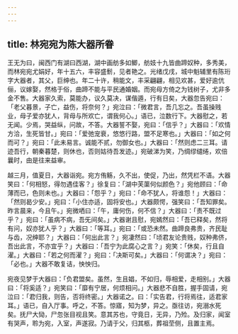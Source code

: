 ```yaml
---
---
---
```

title: 林宛宛为陈大器所眷
---



王无为曰，闽西门有湖曰西湖，湖中画舫多如鲫，舫妓十九皆曲蹄奴种，多秀美，而林宛宛尤娟好，年十五六，丰容盛鬋，见者艳之。光绪戊戌，城中魁辅里有陈珩字大器者，其父，巨绅也。年二十许，稍能文，丰采翩翩，相见欢甚，爱好逾伉俪，议嫁娶，然格于俗，曲蹄不能与平民通婚姻。而宛母方倚之为钱树子，尤非多金不售。大器家久索，莫能办，议久莫决，谋偕遁，行有日矣，大器忽告宛曰：「老父暮景，子亡，益伤，将奈何？」宛泣曰：「微君言，吾几忘之。吾虽操贱业，母子爱亦犹人，背母与所欢亡，谓我何心。」语已，泣数行下。大器慰之，若无闻。少焉，哭益纵，问故，不答。大器誓不娶，宛曰：「信乎？」大器曰：「欢情方洽，生死皆甘。」宛曰：「爱弛宠衰，悠悠行路，盟不足寒也。」大器曰：「如之何而可？」宛曰：「此未易言。诚能不贰，勿御女也。」大器曰：「然则虑二三耳。请迹吾行，朝秦暮楚，则休也，否则姑待吾发迹。」宛破涕为笑，乃绸缪缱绻，欢倍曩时，由是往来益审。

越三月，值夏日，大器诣宛。宛方侑觞，久不出，使促，乃出，然凭栏不语。大器笑曰：「何相怒，得勿遇佳客？」徐复曰：「湖中芙蕖何似颜色？」宛他顾曰：「命薄而已，色则未也。」大器曰：「怨乎？」宛曰：「命不犹人，将谁怨！」大器曰：「然则曷少安。」宛曰：「小住亦适，固将安也。」大器颇愕，强笑曰：「吾知罪矣。昨言晨来，今且午。」宛微哂曰：「午，庸何伤，何不信？」大器曰：「责不既过乎？」宛曰：「虽病不病，吾旡间矣。」大器谢且慰，宛嫣然曰：「吾已释矣，然将有问，奴亦犹人乎？」大器曰：「等耳。」宛曰：「或恐未然。曲蹄良弗贵，齐民耻与齿，况绅耶？」大器曰：「何出此言？」宛凄然曰：「顷君友论贵贱，奴种弗侪，吾出此言，不亦宜乎？」大器曰：「吾宁为此腐心之言？」宛笑：「休矣，行且自濯。」大器曰：「若之何而濯？」宛曰：「决斯可矣。」大器曰：「何谓决？」宛曰：「必也。」大器不敢复诘，怏怏归。

宛夜见梦于大器曰：「负君盟矣。虽然，生且娼，不如归，辱相爱，走相别。」大器曰：「将奚适？」宛笑曰：「靡有宁居，何烦相问。」大器悲不自胜，握手固请，宛泣曰：「君归我，则告，否将终密。」大器诺之。曰：「实告君，行将焉往，适君家耳。」语已，自入厅事。呼之，不答。惊寤，知为梦，异之。亟往访，宛溺水死矣。抚尸大恸，尸忽张目视且笑。意其苏也，守竟日，无异，乃殓。及归家，闻室有哭声，聆为宛，入室，声遂寂。乃请于父，归其柩，葬祖茔侧，且置主焉。
